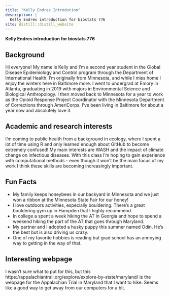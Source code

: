 ```yaml
---
title: "Kelly Endres Introdution"
description: |
  Kelly Endres introduction for biostats 776
site: distill::distill_website
---
```

**Kelly Endres introduction for biostats 776**

Background
-----------

Hi everyone! My name is Kelly and I'm a second year student in the Global Disease Epidemiology and Control program through the Department of International Health. I'm originally from Minnesota, and while I miss home I enjoy the winters here in Baltimore more. I went to undergrad at Emory in Atlanta, graduating in 2019 with majors in Environmental Science and Biological Anthropology. I then moved back to Minnesota for a year to work as the Opioid Response Project Coordinator with the Minnesota Department of Corrections through AmeriCorps. I've been living in Baltimore for about a year now and absolutely love it.

Academic and research interests
-------------

I'm coming to public health from a background in ecology, where I spent a lot of time using R and only learned enough about GitHub to become extremely confused! My main interests are WASH and the impact of climate change on infectious diseases. With this class I'm hoping to gain experience with computational methods - even though it won't be the main focus of my work I think these skills are becoming increasingly important. 

Fun Facts 
-----------

* My family keeps honeybees in our backyard in Minnesota and we just won a ribbon at the Minnesota State Fair for our honey!
* I love outdoors activities, especially bouldering. There's a great bouldering gym up in Hampden that I highly recommend.
* In college a spent a week hiking the AT in Georgia and hope to spend a weekend hiking the part of the AT that goes through Maryland.
* My partner and I adopted a husky puppy this summer named Odin. He's the best but is also driving us crazy.
* One of my favorite hobbies is reading but grad school has an annoying way to getting in the way of that.

Interesting webpage 
------------

I wasn't sure what to put for this, but this https://appalachiantrail.org/explore/explore-by-state/maryland/ is the webpage for the Appalachian Trial in Maryland that I want to hike. Seems like a good way to get away from our computers for a bit. 
